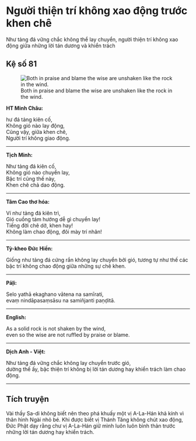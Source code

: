 # Người thiện trí không xao động trước khen chê {- #nguoi-thien-tri-khong-xao-dong-truoc-khen-che}

Như tảng đá vững chắc không thể lay chuyển, người thiện trí không xao động giữa những lời tán dương và khiển trách

## Kệ số 81 {- #ke-so-81}

![Both in praise and blame the wise are unshaken like the rock in the wind.](images/kinh-phap-cu-ke-so-81-dhammapada-verse-81.jpg){fig-align="center" .lightbox}

**HT Minh Châu:**

hư đá tảng kiên cố,  
Không gió nào lay động,  
Cũng vậy, giữa khen chê,  
Người trí không giao động.  

<hr class="divider">

**Tịch Minh:**

Như tảng đá kiên cố,  
Không gió nào chuyển lay,  
Bậc trí cũng thế này,  
Khen chê chả dao động.  

<hr class="divider">

**Tâm Cao thơ hóa:**

Ví như tảng đá kiên trì,  
Gió cuồng tám hướng dễ gì chuyển lay!  
Tiếng đời chê dở, khen hay!  
Không làm chao động, đôi mày trí nhân!  

<hr class="divider">

**Tỳ-kheo Đức Hiền:**

Giống như tảng đá cứng rắn không lay chuyển bởi gió, tương tự như thế các bậc trí không chao động giữa những sự chê khen.

<hr class="divider">

**Pāḷi:**

Selo yathā ekaghano vātena na samīrati,  
evaṃ nindāpasaṃsāsu na samiñjanti paṇḍitā.  

<hr class="divider">

**English:**

As a solid rock is not shaken by the wind,  
even so the wise are not ruffled by praise or blame.  

<hr class="divider">

**Dịch Anh - Việt:**

Như tảng đá vững chắc không lay chuyển trước gió,  
dường thế ấy, bậc thiện trí không bị lời tán dương hay khiển trách làm chao động.  

<hr class="divider">

## Tích truyện {- #tich-truyen}

Vài thầy Sa-di không biết nên theo phá khuấy một vị A-La-Hán khả kính vì thân hình Ngài nhỏ bé. Khi được biết vị Thánh Tăng không chút xao động, Ðức Phật dạy rằng chư vị A-La-Hán giữ mình luôn luôn bình thản trước những lời tán dương hay khiển trách.